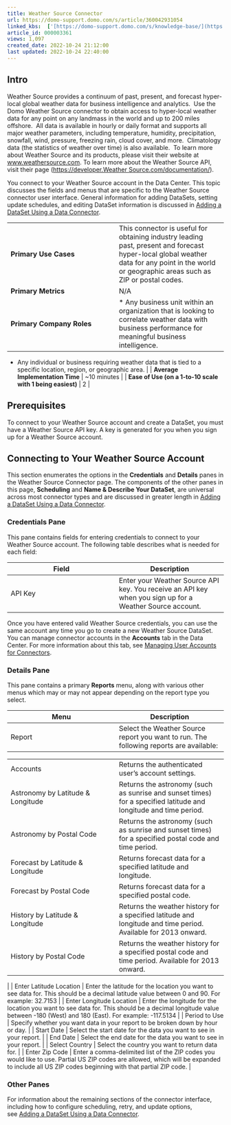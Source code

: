 ```yaml
---
title: Weather Source Connector
url: https://domo-support.domo.com/s/article/360042931054
linked_kbs:  ['[https://domo-support.domo.com/s/knowledge-base/](https://domo-support.domo.com/s/knowledge-base/)', '[https://domo-support.domo.com/s/](https://domo-support.domo.com/s/)', '[https://domo-support.domo.com/s/topic/0TO5w000000ZammGAC](https://domo-support.domo.com/s/topic/0TO5w000000ZammGAC)', '[https://domo-support.domo.com/s/topic/0TO5w000000ZanLGAS](https://domo-support.domo.com/s/topic/0TO5w000000ZanLGAS)', '[https://domo-support.domo.com/s/topic/0TO5w000000ZaoQGAS](https://domo-support.domo.com/s/topic/0TO5w000000ZaoQGAS)', '[https://domo-support.domo.com/s/article/360042926274](https://domo-support.domo.com/s/article/360042926274)', '[https://domo-support.domo.com/s/article/360042926054](https://domo-support.domo.com/s/article/360042926054)', '[https://domo-support.domo.com/s/article/360042931054](https://domo-support.domo.com/s/article/360042931054)', '[https://domo-support.domo.com/s/topic/0TO5w000000ZaoQGAS/api-connectors](https://domo-support.domo.com/s/topic/0TO5w000000ZaoQGAS/api-connectors)', '[https://domo-support.domo.com/s/article/360043429933](https://domo-support.domo.com/s/article/360043429933)', '[https://domo-support.domo.com/s/article/360043429953](https://domo-support.domo.com/s/article/360043429953)', '[https://domo-support.domo.com/s/article/360042925494](https://domo-support.domo.com/s/article/360042925494)', '[https://domo-support.domo.com/s/article/4408174643607](https://domo-support.domo.com/s/article/4408174643607)', '[https://domo-support.domo.com/s/article/360043429913](https://domo-support.domo.com/s/article/360043429913)', '[https://domo-support.domo.com/s/login/](https://domo-support.domo.com/s/login/)']
article_id: 000003361
views: 1,097
created_date: 2022-10-24 21:12:00
last updated: 2022-10-24 22:40:00
---
```




Intro
-----


Weather Source provides a continuum of past, present, and forecast hyper-local global weather data for business intelligence and analytics.  Use the Domo Weather Source connector to obtain access to hyper-local weather data for any point on any landmass in the world and up to 200 miles offshore.  All data is available in hourly or daily format and supports all major weather parameters, including temperature, humidity, precipitation, snowfall, wind, pressure, freezing rain, cloud cover, and more.  Climatology data (the statistics of weather over time) is also available.  To learn more about Weather Source and its products, please visit their website at [www.weathersource.com](http://www.weathersource.com). To learn more about the Weather Source API, visit their page ([https://developer.Weather Source.com/documentation/](https://developer.weathersource.com/documentation/ "https://developer.weathersource.com/documentation/")).


You connect to your Weather Source account in the Data Center. This topic discusses the fields and menus that are specific to the Weather Source connector user interface. General information for adding DataSets, setting update schedules, and editing DataSet information is discussed in [Adding a DataSet Using a Data Connector](/s/article/360042926274 "Adding a DataSet Using a Data Connector").




|  |  |
| --- | --- |
| **Primary Use Cases** | This connector is useful for obtaining industry leading past, present and forecast hyper-local global weather data for any point in the world or geographic areas such as ZIP or postal codes. |
| **Primary Metrics** | N/A |
| **Primary Company Roles** | * Any business unit within an organization that is looking to correlate weather data with business performance for meaningful business intelligence.
* Any individual or business requiring weather data that is tied to a specific location, region, or geographic area.
 |
| **Average Implementation Time** | ~10 minutes |
| **Ease of Use (on a 1-to-10 scale with 1 being easiest)** | 2 |


Prerequisites
-------------


To connect to your Weather Source account and create a DataSet, you must have a Weather Source API key. A key is generated for you when you sign up for a Weather Source account.


Connecting to Your Weather Source Account
-----------------------------------------


This section enumerates the options in the **Credentials** and **Details** panes in the Weather Source Connector page. The components of the other panes in this page, **Scheduling** and **Name & Describe Your DataSet**, are universal across most connector types and are discussed in greater length in [Adding a DataSet Using a Data Connector](/s/article/360042926274 "Adding a DataSet Using a Data Connector").


### Credentials Pane


This pane contains fields for entering credentials to connect to your Weather Source account. The following table describes what is needed for each field:  




| Field | Description |
| --- | --- |
| API Key | Enter your Weather Source API key. You receive an API key when you sign up for a Weather Source account. |


Once you have entered valid Weather Source credentials, you can use the same account any time you go to create a new Weather Source DataSet. You can manage connector accounts in the **Accounts** tab in the Data Center. For more information about this tab, see [Managing User Accounts for Connectors](/s/article/360042926054 "Managing User Accounts for Connectors").


### Details Pane


This pane contains a primary **Reports** menu, along with various other menus which may or may not appear depending on the report type you select.




| Menu | Description |
| --- | --- |
| Report | Select the Weather Source report you want to run. The following reports are available:

|  |  |
| --- | --- |
| Accounts | Returns the authenticated user's account settings. |
| Astronomy by Latitude & Longitude | Returns the astronomy (such as sunrise and sunset times) for a specified latitude and longitude and time period. |
| Astronomy by Postal Code | Returns the astronomy (such as sunrise and sunset times) for a specified postal code and time period. |
| Forecast by Latitude & Longitude | Returns forecast data for a specified latitude and longitude. |
| Forecast by Postal Code | Returns forecast data for a specified postal code. |
| History by Latitude & Longitude | Returns the weather history for a specified latitude and longitude and time period. Available for 2013 onward. |
| History by Postal Code | Returns the weather history for a specified postal code and time period. Available for 2013 onward. |

 |
| Enter Latitude Location | Enter the latitude for the location you want to see data for. This should be a decimal latitude value between 0 and 90. For example: 32.7153 |
| Enter Longitude Location | Enter the longitude for the location you want to see data for. This should be a decimal longitude value between -180 (West) and 180 (East). For example: -117.5134 |
| Period to Use | Specify whether you want data in your report to be broken down by hour or day. |
| Start Date | Select the start date for the data you want to see in your report. |
| End Date | Select the end date for the data you want to see in your report. |
| Select Country | Select the country you want to return data for. |
| Enter Zip Code | Enter a comma-delimited list of the ZIP codes you would like to use. Partial US ZIP codes are allowed, which will be expanded to include all US ZIP codes beginning with that partial ZIP code. |


### Other Panes


For information about the remaining sections of the connector interface, including how to configure scheduling, retry, and update options, see [Adding a DataSet Using a Data Connector](/s/article/360042926274 "Adding a DataSet Using a Data Connector").

